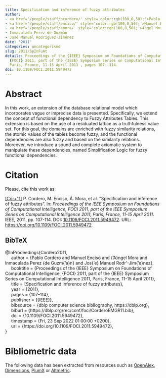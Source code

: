 ```yaml
---
title: Specification and inference of fuzzy attributes
author:
- <a href='/people/staff/pcordero/' style='color:rgb(100,0,50);'>Pablo Cordero</a>
- <a href='/people/staff/enciso/' style='color:rgb(100,0,50);'>Manuel Enciso</a>
- <a href='/people/staff/amora/' style='color:rgb(100,0,50);'>Ángel Mora</a>
- Inmaculada Perez de Guzmán
- José Manuel Rodríguez-Jiménez
date: '2011'
categories: uncategorised
slug: 2011/SpInFuAt
details: Proceedings of the {IEEE} Symposium on Foundations of Computational Intelligence,
  {FOCI} 2011, part of the {IEEE} Symposium Series on Computational Intelligence 2011,
  Paris, France, 11-15 April 2011 , pages 107--114.
doi: 10.1109/FOCI.2011.5949472
---
```




# Abstract


In this work, an extension of the database relational model which incorporates vague or imprecise data is presented. Specifically, we extend the concept of functional dependency to Fuzzy Attributes Tables. This extension is based on the use of a residuated lattice as a truthfulness value set. For this goal, the domains are enriched with fuzzy similarity relations, the atomic values of the tables become fuzzy, and the functional dependencies are also fuzzy and based on the similarity relations. Moreover, we introduce a sound and complete axiomatic system to manipulate these dependencies, named Simplification Logic for fuzzy functional dependencies.








# Citation
Please, cite this work as:


<a name=bib-Cordero2011></a>[[Cor+11]](#cite-Cordero2011) P. Cordero, M. Enciso, Á. Mora, et al. “Specification and inference of fuzzy attributes”. In: _Proceedings of the IEEE Symposium on Foundations of Computational Intelligence, FOCI 2011, part of the IEEE Symposium Series on Computational Intelligence 2011, Paris, France, 11-15 April 2011_. IEEE, 2011, pp. 107-114. DOI: [10.1109/FOCI.2011.5949472](https://doi.org/10.1109%2FFOCI.2011.5949472). URL: [https://doi.org/10.1109/FOCI.2011.5949472](https://doi.org/10.1109/FOCI.2011.5949472).

::: {.callout-note appearance="minimal" collapse=true}

## BibTeX

@InProceedings{Cordero2011,<br>&nbsp;&nbsp;&nbsp;&nbsp;  author = {Pablo Cordero and Manuel Enciso and {\a'A}ngel Mora and Inmaculada Perez {de Guzm{\a'a}n} and Jos{\a'e} Manuel Rodr\'\iguez-Jim{\a'e}nez},<br>&nbsp;&nbsp;&nbsp;&nbsp;  booktitle = {Proceedings of the {IEEE} Symposium on Foundations of Computational Intelligence, {FOCI} 2011, part of the {IEEE} Symposium Series on Computational Intelligence 2011, Paris, France, 11-15 April 2011},<br>&nbsp;&nbsp;&nbsp;&nbsp;  title = {Specification and inference of fuzzy attributes},<br>&nbsp;&nbsp;&nbsp;&nbsp;  year = {2011},<br>&nbsp;&nbsp;&nbsp;&nbsp;  pages = {107--114},<br>&nbsp;&nbsp;&nbsp;&nbsp;  publisher = {{IEEE}},<br>&nbsp;&nbsp;&nbsp;&nbsp;  bibsource = {dblp computer science bibliography, https://dblp.org},<br>&nbsp;&nbsp;&nbsp;&nbsp;  biburl = {https://dblp.org/rec/conf/foci/CorderoEMGR11.bib},<br>&nbsp;&nbsp;&nbsp;&nbsp;  doi = {10.1109/FOCI.2011.5949472},<br>&nbsp;&nbsp;&nbsp;&nbsp;  timestamp = {Fri, 23 Sep 2022 01:00:00 +0200},<br>&nbsp;&nbsp;&nbsp;&nbsp;  url = {https://doi.org/10.1109/FOCI.2011.5949472},<br>}

:::



# Bibliometric data


The following data has been extracted from resources such as [OpenAlex](https://openalex.org/), [Dimensions](https://app.dimensions.ai/), [PlumX](https://www.elsevier.com/insights/metrics/plumx) or [Altmetric](https://www.altmetric.com/).

<div style="display: flex; justify-content: center; align-items: center; height: 100%;">
<span class="__dimensions_badge_embed__" data-doi="10.1109/FOCI.2011.5949472" data-legend="always"></span></div><script async src="https://badge.dimensions.ai/badge.js" charset="utf-8"></script>

<div style="display: flex; justify-content: center; align-items: center; height: 100%;">
<a href="https://plu.mx/plum/a/?doi=10.1109/FOCI.2011.5949472" class="plumx-details" data-site="plum" data-hide-when-empty="true">Specification and inference of fuzzy attributes</a></div>

<div style="display: flex; justify-content: center; align-items: center; height: 100%;">
<script type="text/javascript" src="https://d1bxh8uas1mnw7.cloudfront.net/assets/embed.js"></script><div data-badge-type="medium-donut" class="altmetric-embed" data-badge-details="right" data-doi="10.1109/FOCI.2011.5949472"></div></div>


## Cites

The following graph plots the number of cites received by this work from its publication, on a yearly basis.

```r
#| echo: false
#| results: asis
#| warning: false
#| message: false
source(here::here('scripts', 'manage_publications.R'))
df <- readRDS('citation_history.rds')
plot_citation_history(df)
```



## Papers citing this work

The following is a non-exhaustive list of papers that cite this work:


<a name=bib-Belohlavek_2013></a>[[1]](#cite-Belohlavek_2013) R. Belohlavek and V. Vychodil. “Relational algebra for multi-ranked similarity-based databases”. In: _2013 IEEE Symposium on Foundations of Computational Intelligence (FOCI)_. IEEE, Apr. 2013, p. 1–8. DOI: [10.1109/foci.2013.6602448](https://doi.org/10.1109%2Ffoci.2013.6602448). URL: [http://dx.doi.org/10.1109/foci.2013.6602448](http://dx.doi.org/10.1109/foci.2013.6602448).

<a name=bib-Je_kov__2017></a>[[2]](#cite-Je_kov__2017) L. Ježková, P. Cordero, and M. Enciso. “Fuzzy functional dependencies: A comparative survey”. In: _Fuzzy Sets and Systems_ 317 (Jun. 2017), p. 88–120. ISSN: 0165-0114. DOI: [10.1016/j.fss.2016.06.019](https://doi.org/10.1016%2Fj.fss.2016.06.019). URL: [http://dx.doi.org/10.1016/j.fss.2016.06.019](http://dx.doi.org/10.1016/j.fss.2016.06.019).

<a name=bib-Rodr_guez_Jim_nez_2013></a>[[3]](#cite-Rodr_guez_Jim_nez_2013) J. M. Rodríguez-Jiménez, P. Cordero, M. Enciso, et al. “Automated Inference with Fuzzy Functional Dependencies over Graded Data”. In: _Advances in Computational Intelligence_. Springer Berlin Heidelberg, 2013, p. 254–265. ISBN: 9783642386824. DOI: [10.1007/978-3-642-38682-4_29](https://doi.org/10.1007%2F978-3-642-38682-4_29). URL: [http://dx.doi.org/10.1007/978-3-642-38682-4_29](http://dx.doi.org/10.1007/978-3-642-38682-4_29).

<a name=bib-Rodriguez_Jimenez_2015></a>[[4]](#cite-Rodriguez_Jimenez_2015) J. Rodriguez-Jimenez, E. Rodriguez-Lorenzo, P. Cordero, et al. “A Normal Form for Fuzzy Functional Dependencies”. In: _2015 IEEE Symposium Series on Computational Intelligence_. IEEE, Dec. 2015, p. 984–989. DOI: [10.1109/ssci.2015.143](https://doi.org/10.1109%2Fssci.2015.143). URL: [http://dx.doi.org/10.1109/ssci.2015.143](http://dx.doi.org/10.1109/ssci.2015.143).

